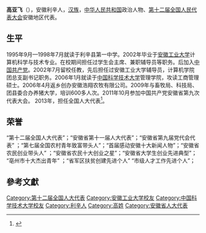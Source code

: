 '''高亚飞'''（{{bd|1980年||}}），安徽利辛人，[[汉族|汉族]]，[[中华人民共和国|中华人民共和国]]政治人物、[[第十二届全国人民代表大会|第十二届全国人民代表大会]]安徽地区代表。

==生平==
1995年9月—1998年7月就读于利辛县第一中学。2002年毕业于[[安徽工业大学|安徽工业大学]]计算机科学与技术专业。在校期间担任过学生会主席、兼职辅导员等职务。后加入[[中国共产党|中国共产党]]。2002年7月留校任教，先后担任过安徽工业大学辅导员，计算机学院团总支副书记职务。2006年1月就读于[[中国科学技术大学|中国科学技术大学]]管理学院，攻读工商管理硕士。2006年4月返乡创办安徽浩翔农牧有限公司。2009年与畜牧局、科技局、团县委合办养猪大学，培训600多人次。2011年10月参加中国共产党安徽省第九次代表大会。 2013年，担任全国人大代表<ref>{{cite news|title=全国人大代表信息-高亚飞|url= http://210.82.31.1:8084/delegate/viewDelegate.action?dbid=121010|accessdate=2013-04-05|newspaper=全国人大网}}{{Dead link|date=2020年1月 |bot=InternetArchiveBot |fix-attempted=yes }}</ref>。

==荣誉==
“第十二届全国人大代表”；“安徽省第十一届人大代表”；“安徽省第九届党代会代表” ；“第七届全国农村青年致富带头人”；“首届感动安徽十大新闻人物”；“安徽省农民创业带头人” ；“安徽省农民十大创业之星”；“安徽省大学生创业先进典型”； “亳州市十大杰出青年” ；“省军区扶贫创建先进个人”  “市级人才工作先进个人”；

==參考文獻==
{{reflist}}

{{中国政治人物小作品}}

{{Authority control}}
{{DEFAULTSORT:G}}
[[Category:第十二届全国人大代表|Category:第十二届全国人大代表]]
[[Category:安徽工业大学校友|Category:安徽工业大学校友]]
[[Category:中国科学技术大学校友|Category:中国科学技术大学校友]]
[[Category:利辛人|Category:利辛人]]
[[Category:高姓|Category:高姓]]
[[Category:安徽省人大代表|Category:安徽省人大代表]]
